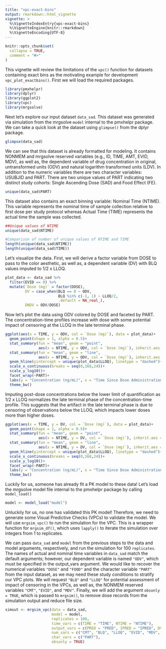 ```yaml
---
title: "vpc-exact-bins"
output: rmarkdown::html_vignette
vignette: >
  %\VignetteIndexEntry{vpc-exact-bins}
  %\VignetteEngine{knitr::rmarkdown}
  %\VignetteEncoding{UTF-8}
---
```


```r
knitr::opts_chunk$set(
  collapse = TRUE,
  comment = "#>"
)
```

This vignette will review the limitations of the `vpc()` function for datasets containing exact bins as the motivating example for development `vpc_plot_exactbins()`. First we will load the required packages.

```r
library(pmxhelpr)
library(dplyr)
library(ggplot2)
library(vpc)
library(mrgsolve)
```

Next let's explore our input dataset `data_sad`. This dataset was generated via simulation from the mrgsolve `model` internal to the pmxhelpr package. We can take a quick look at the dataset using `glimpse()` from the dplyr package.

```r
glimpse(data_sad)
```

We can see that this dataset is already formatted for modeling. It contains NONMEM and mrgsolve reserved variables (e.g., ID, TIME, AMT, EVID, MDV), as well as, the dependent variable of drug concentration in original, untransformed units (ODV) and natural logarithm transformed units (LDV). In addition to the numeric variables there are two character variables: USUBJID and PART. There are two unique values of PART indicating two distinct study cohorts: Single Ascending Dose (SAD) and Food Effect (FE).

```r
unique(data_sad$PART)
```

This dataset also contains an exact binning variable: Nominal Time (NTIME). This variable represents the nominal time of sample collection relative to first dose per study protocol whereas Actual Time (TIME) represents the actual time the sample was collected. 
 
```r
##Unique values of NTIME
unique(data_sad$NTIME)

#Comparison of number of unique values of NTIME and TIME
length(unique(data_sad$NTIME))
length(unique(data_sad$TIME))
```

Let's visualize the data. First, we will derive a factor variable from DOSE to pass to the color aesthetic, as well as, a dependent variable (DV) with BLQ values imputed to 1/2 x LLOQ. 

```r
plot_data <- data_sad %>% 
  filter(EVID == 0) %>% 
  mutate(`Dose (mg)` = factor(DOSE), 
         DV = case_when(BLQ == 0 ~ ODV, 
                        BLQ %in% c(-1, 1) ~ LLOQ/2, 
                        .default = NA_real_), 
         DNDV = ODV/DOSE)
```

Now let's plot the data using ODV colored by DOSE and faceted by PART. The concentration-time profiles increase with dose with some potential impact of censoring at the LLOQ in the late terminal phase.

```r
ggplot(aes(x = TIME, y = ODV, col = `Dose (mg)`), data = plot_data)+
  geom_point(shape = 1, alpha = 0.5)+
  stat_summary(fun = "mean", geom = "point", 
               aes(x = NTIME, y = ODV, col = `Dose (mg)`), inherit.aes = FALSE) +
  stat_summary(fun = "mean", geom = "line", 
               aes(x = NTIME, y = ODV, col = `Dose (mg)`), inherit.aes = FALSE) +
  geom_hline(yintercept = unique(plot_data$LLOQ), linetype = "dashed")+
  scale_x_continuous(breaks = seq(0,168,24))+
  scale_y_log10()+
  facet_wrap(~PART)+
  labs(y = "Concentration (ng/mL)", x = "Time Since Dose Administration (hours)")+
  theme_bw()
```
Imputing post-dose concentrations below the lower limit of quantification as 1/2 x LLOQ normalizes the late terminal phase of the concentration-time profile. This suggests that the artifact in the late terminal phase is due to censoring of observations below the LLOQ, which impacts lower doses more than higher doses.

```r
ggplot(aes(x = TIME, y = DV, col = `Dose (mg)`), data = plot_data)+
  geom_point(shape = 1, alpha = 0.5)+
  stat_summary(fun = "mean", geom = "point", 
               aes(x = NTIME, y = DV, col = `Dose (mg)`), inherit.aes = FALSE) +
  stat_summary(fun = "mean", geom = "line", 
               aes(x = NTIME, y = DV, col = `Dose (mg)`), inherit.aes = FALSE) +
  geom_hline(yintercept = unique(plot_data$LLOQ), linetype = "dashed")+
  scale_x_continuous(breaks = seq(0,168,24))+
  scale_y_log10()+
  facet_wrap(~PART)+
  labs(y = "Concentration (ng/mL)", x = "Time Since Dose Administration (hours)")+
  theme_bw()
```

Luckily for us, someone has already fit a PK model to these data! Let's load the mrgsolve model file internal to the pmxhelpr package by calling `model_load()`

```r
model <- model_load("model")
```

Unluckily for us, no one has validated this PK model! Therefore, we need to generate some Visual Predictive Checks (VPCs) to validate the model. We will use `mrgsim_vpc()` to run the simulation for the VPC. This is a wrapper function for `mrgsim_df()`, which uses `lapply()` to iterate the simulation over integers from 1 to replicates. 

We can pass `data_sad` and `model` from the previous steps to the data and model arguments, respectively, and run the simulation for 100 `replicates`. The names of actual and nominal time variables in `data_sad` match the default arguments; however, our dependent variable is named `"ODV"`, which must be specified in the output_vars argument. We would like to recover the numerical variables `"DOSE"` and `"FOOD"` and the character variable `"PART"` from the input dataset, as we may need these study conditions to stratify our VPC plots. We will request `"BLQ"` and `"LLOQ"` for potential assessment of impact of censoring in the VPCs, as well as, the NONMEM reserved variables `"CMT"`, `"EVID"`, and `"MDV"`. Finally, we will add the argument `obsonly = TRUE`, which is passed to `mrgsim()`, to remove dose records from the simulation output and reduce file size.

```r
simout <- mrgsim_vpc(data = data_sad, 
                     model = model, 
                     replicates = 100, 
                     time_vars = c(TIME = "TIME", NTIME = "NTIME"),
                     output_vars = c(PRED = "PRED", IPRED = "IPRED", DV = "ODV"),
                     num_vars = c("CMT", "BLQ", "LLOQ", "EVID", "MDV", "DOSE", "FOOD"),
                     char_vars = c("PART"),
                     obsonly = TRUE)
```
